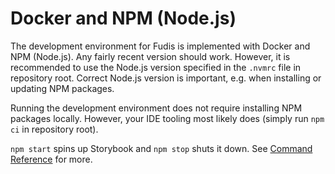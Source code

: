 
<Meta title="Documentation/Development/Tooling/Docker and NPM (Node.js)" />

# Docker and NPM (Node.js)

The development environment for Fudis is implemented with Docker and NPM (Node.js). Any fairly recent version should work. However, it is recommended to use the Node.js version specified in the `.nvmrc` file in repository root. Correct Node.js version is important, e.g. when installing or updating NPM packages.

Running the development environment does not require installing NPM packages locally. However, your IDE tooling most likely does (simply run `npm ci` in repository root).

`npm start` spins up Storybook and `npm stop` shuts it down. See [Command Reference](/docs/documentation-development-command-reference--documentation) for more.
